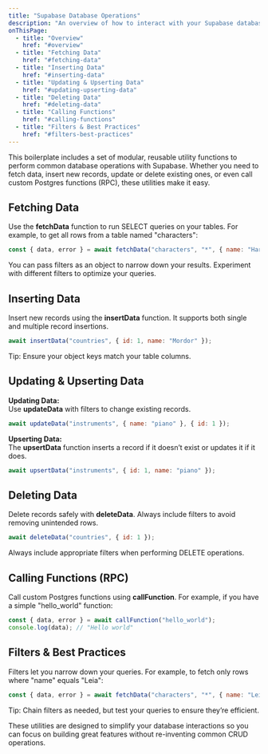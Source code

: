 ```yaml
---
title: "Supabase Database Operations"
description: "An overview of how to interact with your Supabase database using our utility functions for fetching, inserting, updating, upserting, deleting data, and calling functions (RPC)."
onThisPage:
  - title: "Overview"
    href: "#overview"
  - title: "Fetching Data"
    href: "#fetching-data"
  - title: "Inserting Data"
    href: "#inserting-data"
  - title: "Updating & Upserting Data"
    href: "#updating-upserting-data"
  - title: "Deleting Data"
    href: "#deleting-data"
  - title: "Calling Functions"
    href: "#calling-functions"
  - title: "Filters & Best Practices"
    href: "#filters-best-practices"
---
```


<div id="overview" />

<Divider />

This boilerplate includes a set of modular, reusable utility functions to perform common database operations with Supabase. Whether you need to fetch data, insert new records, update or delete existing ones, or even call custom Postgres functions (RPC), these utilities make it easy.

## Fetching Data

<div id="fetching-data" />

Use the **fetchData** function to run SELECT queries on your tables. For example, to get all rows from a table named "characters":

```jsx
const { data, error } = await fetchData("characters", "*", { name: "Harry" });
``` 

<Info>
    You can pass filters as an object to narrow down your results. Experiment with different filters to optimize your queries.
</Info>

## Inserting Data

<div id="inserting-data" />

Insert new records using the **insertData** function. It supports both single and multiple record insertions.

```jsx
await insertData("countries", { id: 1, name: "Mordor" });
``` 

<InlineHighlight>
    Tip: Ensure your object keys match your table columns.
</InlineHighlight>

## Updating & Upserting Data

<div id="updating-upserting-data" />

**Updating Data:**  
Use **updateData** with filters to change existing records.

```jsx
await updateData("instruments", { name: "piano" }, { id: 1 });
``` 

**Upserting Data:**  
The **upsertData** function inserts a record if it doesn’t exist or updates it if it does.

```jsx
await upsertData("instruments", { id: 1, name: "piano" });
``` 

## Deleting Data

<div id="deleting-data" />

Delete records safely with **deleteData**. Always include filters to avoid removing unintended rows.

```jsx
await deleteData("countries", { id: 1 });
``` 

<Warning>
    Always include appropriate filters when performing DELETE operations.
</Warning>

## Calling Functions (RPC)

<div id="calling-functions" />

Call custom Postgres functions using **callFunction**. For example, if you have a simple "hello_world" function:

```jsx
const { data, error } = await callFunction("hello_world");
console.log(data); // "Hello world"
``` 

## Filters & Best Practices

<div id="filters-best-practices" />

Filters let you narrow down your queries. For example, to fetch only rows where "name" equals "Leia":

```jsx
const { data, error } = await fetchData("characters", "*", { name: "Leia" });
``` 

<InlineHighlight>
    Tip: Chain filters as needed, but test your queries to ensure they’re efficient.
</InlineHighlight>

<Divider />

These utilities are designed to simplify your database interactions so you can focus on building great features without re-inventing common CRUD operations.
